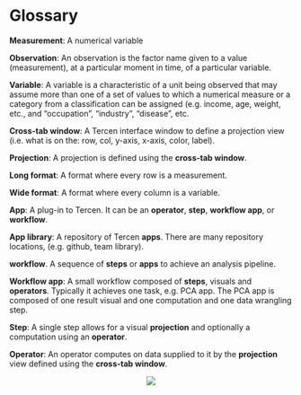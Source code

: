 # Glossary {#glossary}

__Measurement__: A numerical variable

__Observation__: An observation is the factor name given to a value (measurement), at a particular moment in time, of a particular variable.

__Variable__: A variable is a characteristic of a unit being observed that may assume more than one of a set of values to which a numerical measure or a category from a classification can be assigned (e.g. income, age, weight, etc., and “occupation”, “industry”, “disease”, etc.

__Cross-tab window__:
A Tercen interface window to define a projection view (i.e. what is on the: row, col, y-axis, x-axis, color, label).

__Projection__:
A projection is defined using the __cross-tab window__.

__Long format__:
A format where every row is a measurement.

__Wide format__:
A format where every column is a variable.

__App__:
A plug-in to Tercen. It can be an __operator__, __step__, __workflow app__, or __workflow__.

__App library__:
A repository of Tercen __apps__. There are many repository locations, (e.g. github, team library). 

__workflow__.
A sequence of __steps__ or __apps__ to achieve an analysis pipeline.

__Workflow app__:
A small workflow composed of __steps__, visuals and __operators__. Typically it achieves one task, e.g. PCA app. The PCA app is composed of one result visual and one computation and one data wrangling step.

__Step__:
A single step allows for a visual __projection__ and optionally a computation using an __operator__.

__Operator__:
An operator computes on data supplied to it by the __projection__ view defined using the __cross-tab window__.

<center>![](images/goldfish.png)</center>
